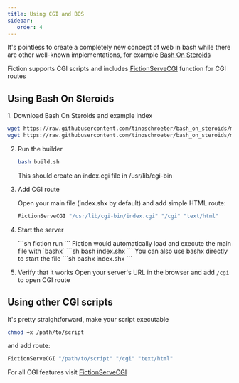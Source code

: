 ```yaml
---
title: Using CGI and BOS
sidebar: 
   order: 4
---
```


It's pointless to create a completely new concept of web in bash while there are other well-known implementations, for example [Bash On Steroids](https://github.com/tinoschroeter/bash_on_steroids)


Fiction supports CGI scripts and includes [FictionServeCGI](/reference/FictionServeCGI) function for CGI routes

## Using Bash On Steroids
<Steps>
1. Download Bash On Steroids and example index

   ```sh
   wget https://raw.githubusercontent.com/tinoschroeter/bash_on_steroids/master/build.sh
   wget https://raw.githubusercontent.com/tinoschroeter/bash_on_steroids/master/index.htsh
   ```

2. Run the builder

   ```sh
   bash build.sh
   ```
   This should create an index.cgi file in /usr/lib/cgi-bin

3. Add CGI route

   Open your main file (index.shx by default) and add simple HTML route:
   ```sh title="index.shx"
   FictionServeCGI "/usr/lib/cgi-bin/index.cgi" "/cgi" "text/html"
   ```

4. Start the server

   <Tabs>
   <TabItem label="fiction">
   ```sh 
   fiction run
   ```
   </TabItem>
   <TabItem label="bash">
   Fiction would automatically load and execute the main file with `bashx`
   ```sh 
   bash index.shx
   ```
   </TabItem>
   <TabItem label="bashx">
   You can also use bashx directly to start the file
   ```sh 
   bashx index.shx
   ```
   </TabItem>
   </Tabs>

5. Verify that it works
   Open your server's URL in the browser and add `/cgi` to open CGI route

</Steps>

## Using other CGI scripts
It's pretty straightforward, make your script executable 

```sh 
chmod +x /path/to/script
```

and add route:

```sh title="index.shx"
FictionServeCGI "/path/to/script" "/cgi" "text/html"
```


For all CGI features visit [FictionServeCGI](/reference/fictionservecgi)